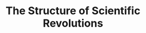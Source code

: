 ---
title: "The Structure of Scientific Revolutions"
bookCover: "/assets/book-covers/the-structure-of-scientific-revolutions.jpg"
bookAuthor: "Thomas S. Kuhn"
rating: 4
done: false
tags: []
summary: false
detailedNotes: false
amazonLink: ""
amazonAffiliateLink: ""
---